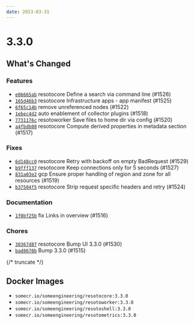 ```yaml
---
date: 2023-03-31
---
```


# 3.3.0

## What's Changed

### Features

- [`e86665ab`](https://github.com/someengineering/resoto/commit/e86665ab) <span class="badge badge--secondary">resotocore</span> Define a search via command line (#1526)
- [`165d46b3`](https://github.com/someengineering/resoto/commit/165d46b3) <span class="badge badge--secondary">resotocore</span> Infrastructure apps - app manifest (#1525)
- [`6f65c14b`](https://github.com/someengineering/resoto/commit/6f65c14b) remove unreferenced nodes (#1522)
- [`1ebec4d2`](https://github.com/someengineering/resoto/commit/1ebec4d2) auto enablement of collector plugins (#1518)
- [`7731176c`](https://github.com/someengineering/resoto/commit/7731176c) <span class="badge badge--secondary">resotoworker</span> Save files to home dir via config (#1520)
- [`a4fbdb08`](https://github.com/someengineering/resoto/commit/a4fbdb08) <span class="badge badge--secondary">resotocore</span> Compute derived properties in metadata section (#1517)

### Fixes

- [`6d148cc0`](https://github.com/someengineering/resoto/commit/6d148cc0) <span class="badge badge--secondary">resotocore</span> Retry with backoff on empty BadRequest (#1529)
- [`b9fff137`](https://github.com/someengineering/resoto/commit/b9fff137) <span class="badge badge--secondary">resotocore</span> Keep connections only for 5 seconds (#1527)
- [`831a03e2`](https://github.com/someengineering/resoto/commit/831a03e2) <span class="badge badge--secondary">gcp</span> Ensure proper handling of region and zone for all resources (#1519)
- [`b37504f5`](https://github.com/someengineering/resoto/commit/b37504f5) <span class="badge badge--secondary">resotocore</span> Strip request specific headers and retry (#1524)

### Documentation

- [`1f0bf25b`](https://github.com/someengineering/resoto/commit/1f0bf25b) <span class="badge badge--secondary">fix</span> Links in overview (#1516)

### Chores

- [`30367d87`](https://github.com/someengineering/resoto/commit/30367d87) <span class="badge badge--secondary">resotocore</span> Bump UI 3.3.0 (#1530)
- [`bad8670b`](https://github.com/someengineering/resoto/commit/bad8670b) Bump 3.3.0 (#1515)

{/* truncate */}

## Docker Images

- `somecr.io/someengineering/resotocore:3.3.0`
- `somecr.io/someengineering/resotoworker:3.3.0`
- `somecr.io/someengineering/resotoshell:3.3.0`
- `somecr.io/someengineering/resotometrics:3.3.0`
